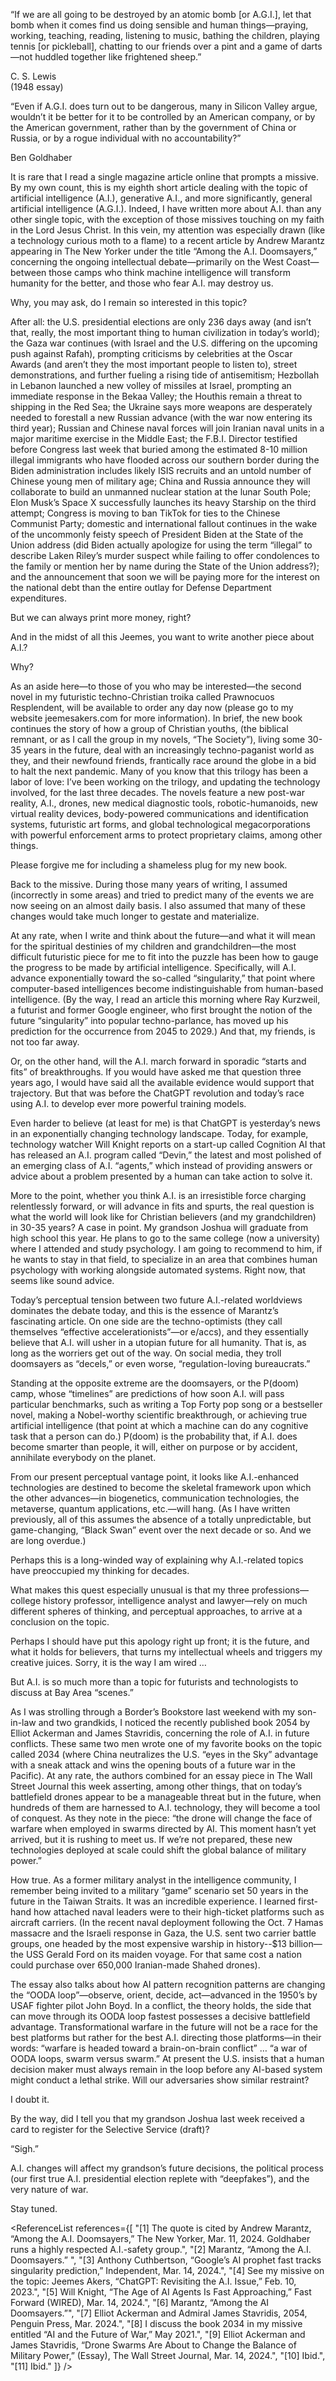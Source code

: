 
<Epigraph>
<p>“If we are all going to be destroyed by an atomic bomb [or A.G.I.], let that bomb when it comes find us doing sensible and human things—praying, working, teaching, reading, listening to music, bathing the children, playing tennis [or pickleball], chatting to our friends over a pint and a game of darts—not huddled together like frightened sheep.”</p>
<div className="epigraph-author"><p>C. S. Lewis<br/>(1948 essay)</p></div>

<p>“Even if A.G.I. does turn out to be dangerous, many in Silicon Valley argue, wouldn’t it be better for it to be controlled by an American company, or by the American government, rather than by the government of China or Russia, or by a rogue individual with no accountability?”</p>
<div className="epigraph-author"><p>Ben Goldhaber<Footnote number={1} /></p></div>
</Epigraph>

It is rare that I read a single magazine article online that prompts a missive. By my own count, this is my eighth short article dealing with the topic of artificial intelligence (A.I.), generative A.I., and more significantly, general artificial intelligence (A.G.I.). Indeed, I have written more about A.I. than any other single topic, with the exception of those missives touching on my faith in the Lord Jesus Christ. In this vein, my attention was especially drawn (like a technology curious moth to a flame) to a recent article by Andrew Marantz appearing in The New Yorker under the title “Among the A.I. Doomsayers,” concerning the ongoing intellectual debate—primarily on the West Coast—between those camps who think machine intelligence will transform humanity for the better, and those who fear A.I. may destroy us.<Footnote number={2} /> 

Why, you may ask, do I remain so interested in this topic? 

After all: the U.S. presidential elections are only 236 days away (and isn’t that, really, the most important thing to human civilization in today’s world); the Gaza war continues (with Israel and the U.S. differing on the upcoming push against Rafah), prompting criticisms by celebrities at the Oscar Awards (and aren’t they the most important people to listen to), street demonstrations, and further fueling a rising tide of antisemitism; Hezbollah in Lebanon launched a new volley of missiles at Israel, prompting an immediate response in the Bekaa Valley; the Houthis remain a threat to shipping in the Red Sea; the Ukraine says more weapons are desperately needed to forestall a new Russian advance (with the war now entering its third year); Russian and Chinese naval forces will join Iranian naval units in a major maritime exercise in the Middle East; the F.B.I. Director testified before Congress last week that buried among the estimated 8-10 million illegal immigrants who have flooded across our southern border during the Biden administration includes likely ISIS recruits and an untold number of Chinese young men of military age; China and Russia announce they will collaborate to build an unmanned nuclear station at the lunar South Pole; Elon Musk’s Space X successfully launches its heavy Starship on the third attempt; Congress is moving to ban TikTok for ties to the Chinese Communist Party; domestic and international fallout continues in the wake of the uncommonly feisty speech of President Biden at the State of the Union address (did Biden actually apologize for using the term “illegal” to describe Laken Riley’s murder suspect while failing to offer condolences to the family or mention her by name during the State of the Union address?); and the announcement that soon we will be paying more for the interest on the national debt than the entire outlay for Defense Department expenditures.

But we can always print more money, right?

And in the midst of all this Jeemes, you want to write another piece about A.I.?

Why?

As an aside here—to those of you who may be interested—the second novel in my futuristic techno-Christian troika called Prawnocuos Resplendent, will be available to order any day now (please go to my website jeemesakers.com for more information). In brief, the new book continues the story of how a group of Christian youths, (the biblical remnant, or as I call the group in my novels, “The Society”), living some 30-35 years in the future, deal with an increasingly techno-paganist world as they, and their newfound friends, frantically race around the globe in a bid to halt the next pandemic. Many of you know that this trilogy has been a labor of love: I’ve been working on the trilogy, and updating the technology involved, for the last three decades. The novels feature a new post-war reality, A.I., drones, new medical diagnostic tools, robotic-humanoids, new virtual reality devices, body-powered communications and identification systems, futuristic art forms, and global technological megacorporations with powerful enforcement arms to protect proprietary claims, among other things.

Please forgive me for including a shameless plug for my new book.

Back to the missive. During those many years of writing, I assumed (incorrectly in some areas) and tried to predict many of the events we are now seeing on an almost daily basis. I also assumed that many of these changes would take much longer to gestate and materialize.

At any rate, when I write and think about the future—and what it will mean for the spiritual destinies of my children and grandchildren—the most difficult futuristic piece for me to fit into the puzzle has been how to gauge the progress to be made by artificial intelligence. Specifically, will A.I. advance exponentially toward the so-called “singularity,” that point where computer-based intelligences become indistinguishable from human-based intelligence. (By the way, I read an article this morning where Ray Kurzweil, a futurist and former Google engineer, who first brought the notion of the future “singularity” into popular techno-parlance, has moved up his prediction for the occurrence from 2045 to 2029.<Footnote number={3} />) And that, my friends, is not too far away.

Or, on the other hand, will the A.I. march forward in sporadic “starts and fits” of breakthroughs. If you would have asked me that question three years ago, I would have said all the available evidence would support that trajectory. But that was before the ChatGPT revolution and today’s race using A.I. to develop ever more powerful   training models.<Footnote number={4} />

Even harder to believe (at least for me) is that ChatGPT is yesterday’s news in an exponentially changing technology landscape. Today, for example, technology watcher Will Knight reports on a start-up called Cognition AI that has released an A.I. program called “Devin,” the latest and most polished of an emerging class of A.I. “agents,” which instead of providing answers or advice about a problem presented by a human can take action to solve it.<Footnote number={5} />

More to the point, whether you think A.I. is an irresistible force charging relentlessly forward, or will advance in fits and spurts, the real question is what the world will look like for Christian believers (and my grandchildren) in 30-35 years? A case in point. My grandson Joshua will graduate from high school this year. He plans to go to the same college (now a university) where I attended and study psychology. I am going to recommend to him, if he wants to stay in that field, to specialize in an area that combines human psychology with working alongside automated systems. Right now, that seems like sound advice.

Today’s perceptual tension between two future A.I.-related worldviews dominates the debate today, and this is the essence of Marantz’s fascinating article. On one side are the techno-optimists (they call themselves “effective accelerationists”—or e/accs), and they essentially believe that A.I. will usher in a utopian future for all humanity. That is, as long as the worriers get out of the way. On social media, they troll doomsayers as “decels,” or even worse, “regulation-loving bureaucrats.”<Footnote number={6} />

Standing at the opposite extreme are the doomsayers, or the P(doom) camp, whose “timelines” are predictions of how soon A.I. will pass particular benchmarks, such as writing a Top Forty pop song or a bestseller novel, making a Nobel-worthy scientific breakthrough, or achieving true artificial intelligence (that point at which a machine can do any cognitive task that a person can do.) P(doom) is the probability that, if A.I. does become smarter than people, it will, either on purpose or by accident, annihilate everybody on the planet.

From our present perceptual vantage point, it looks like A.I.-enhanced technologies are destined to become the skeletal framework upon which the other advances—in biogenetics, communication technologies, the metaverse, quantum applications, etc.—will hang. (As I have written previously, all of this assumes the absence of a totally unpredictable, but game-changing, “Black Swan” event over the next decade or so. And we are long overdue.)

Perhaps this is a long-winded way of explaining why A.I.-related topics have preoccupied my thinking for decades.

What makes this quest especially unusual is that my three professions—college history professor, intelligence analyst and lawyer—rely on much different spheres of thinking, and perceptual approaches, to arrive at a conclusion on the topic.

Perhaps I should have put this apology right up front; it is the future, and what it holds for believers, that turns my intellectual wheels and triggers my creative juices. Sorry, it is the way I am wired …

But A.I. is so much more than a topic for futurists and technologists to discuss at Bay Area “scenes.”

As I was strolling through a Border’s Bookstore last weekend with my son-in-law and two grandkids, I noticed the recently published book 2054 by Elliot Ackerman and James Stavridis, concerning the role of A.I. in future conflicts.<Footnote number={7} /> These same two men wrote one of my favorite books on the topic called 2034 (where China neutralizes the U.S. “eyes in the Sky” advantage with a sneak attack and wins the opening bouts of a future war in the Pacific).<Footnote number={8} /> At any rate, the authors combined for an essay piece in The Wall Street Journal this week asserting, among other things, that on today’s battlefield drones appear to be a manageable threat but in the future, when hundreds of them are harnessed to A.I. technology, they will become a tool of conquest. As they note in the piece: “the drone will change the face of warfare when employed in swarms directed by AI. This moment hasn’t yet arrived, but it is rushing to meet us. If we’re not prepared, these new technologies deployed at scale could shift the global balance of military power.”<Footnote number={9} />

How true. As a former military analyst in the intelligence community, I remember being invited to a military “game” scenario set 50 years in the future in the Taiwan Straits. It was an incredible experience. I learned first-hand how attached naval leaders were to their high-ticket platforms such as aircraft carriers. (In the recent naval deployment following the Oct. 7 Hamas massacre and the Israeli response in Gaza, the U.S. sent two carrier battle groups, one headed by the most expensive warship in history--$13 billion—the USS Gerald Ford on its maiden voyage. For that same cost a nation could purchase over 650,000 Iranian-made Shahed drones<Footnote number={10} />).

The essay also talks about how AI pattern recognition patterns are changing the “OODA loop”—observe, orient, decide, act—advanced in the 1950’s by USAF fighter pilot John Boyd. In a conflict, the theory holds, the side that can move through its OODA loop fastest possesses a decisive battlefield advantage. Transformational warfare in the future will not be a race for the best platforms but rather for the best A.I. directing those platforms—in their words: “warfare is headed toward a brain-on-brain conflict” … “a war of OODA loops, swarm versus swarm.” At present the U.S. insists that a human decision maker must always remain in the loop before any AI-based system might conduct a lethal strike. Will our adversaries show similar restraint?<Footnote number={11} />

I doubt it.

By the way, did I tell you that my grandson Joshua last week received a card to register for the Selective Service (draft)?

“Sigh.”

A.I. changes will affect my grandson’s future decisions, the political process (our first true A.I. presidential election replete with “deepfakes”), and the very nature of war.

Stay tuned.

<ReferenceList references={[
  "[1] The quote is cited by Andrew Marantz, “Among the A.I. Doomsayers,” The New Yorker, Mar. 11, 2024. Goldhaber runs a highly respected A.I.-safety group.",
  "[2] Marantz, “Among the A.I. Doomsayers.” ",
  "[3] Anthony Cuthbertson, “Google’s AI prophet fast tracks singularity prediction,” Independent, Mar. 14, 2024.",
  "[4] See my missive on the topic: Jeemes Akers, “ChatGPT: Revisiting the A.I. Issue,” Feb. 10, 2023.",
  "[5] Will Knight, “The Age of AI Agents Is Fast Approaching,” Fast Forward (WIRED), Mar. 14, 2024.",
  "[6] Marantz, “Among the AI Doomsayers.”",
  "[7] Elliot Ackerman and Admiral James Stavridis, 2054, Penguin Press, Mar. 2024.",
  "[8] I discuss the book 2034 in my missive entitled “AI and the Future of War,” May 2021.",
  "[9] Elliot Ackerman and James Stavridis, “Drone Swarms Are About to Change the Balance of Military Power,” (Essay), The Wall Street Journal, Mar. 14, 2024.",
  "[10] Ibid.",
  "[11] Ibid."
]} />